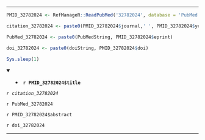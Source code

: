 

---

```r

PMID_32782024 <- RefManageR::ReadPubMed('32782024', database = 'PubMed')

citation_32782024 <- paste0(PMID_32782024$journal,' ', PMID_32782024$year, ' ', PMID_32782024$month,';', PMID_32782024$volume,'(', PMID_32782024$number,'):', PMID_32782024$pages)

PubMed_32782024 <- paste0(PubMedString, PMID_32782024$eprint)

doi_32782024 <- paste0(doiString, PMID_32782024$doi)

Sys.sleep(1)

```

<details open> <summary>
- **`r PMID_32782024$title`**
</summary> 

*`r citation_32782024`*

`r PubMed_32782024`

`r PMID_32782024$abstract`

`r doi_32782024`

</details>

---


